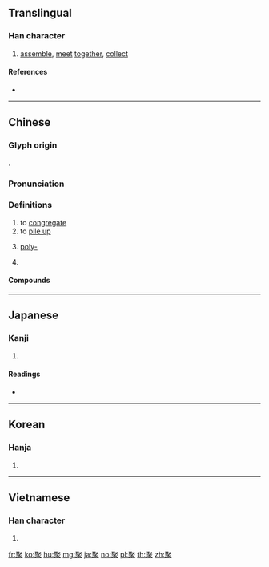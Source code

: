 {{character info/new}}
==Translingual==

===Han character===
{{Han char|rn=128|rad=耳|as=08|sn=14|four=17232|canj=SEHHO,SEOHO|ids=⿱取乑,⿱取⿲人亻人}}

# [[assemble]], [[meet]] [[together]], [[collect]]

====References====
* {{Han ref|kx=0967.410|dkj=29093|dj=1417.160|hdz=42791.180|uh=805A|ud=32858|bh=BB45|bd=47941}}

----

==Chinese==
{{zh-forms}}

===Glyph origin===
{{Han etym}}
{{Han compound|取|乑|c1=p|c2=s|t2=three men|ls=psc}}.

===Pronunciation===
{{zh-pron
|m=jù
|c=zeoi6
|h=pfs=chhi
|mn=chū
|mc=y
|oc=y
|ma=
|cat=v
}}

===Definitions===
{{zh-hanzi}}

# to [[congregate]]
# to [[pile up]]
# {{lb|zh|chemistry}} [[poly-]]
# {{surname|lang=zh}}

====Compounds====
{{der3|title=Compounds
|{{zh-l|聚寶盆}}
|{{zh-l|聚苯乙烯}}
|{{zh-l|聚變}}
|{{zh-l|聚丙烯}}
|{{zh-l|聚餐}}
|{{zh-l|聚賭}}
|{{zh-l|聚光燈}}
|{{zh-l|聚光鏡}}
|{{zh-l|聚合}}
|{{zh-l|聚合物}}
|{{zh-l|聚彙}}
|{{zh-l|聚會}}
|{{zh-l|聚伙}}
|{{zh-l|聚積}}
|{{zh-l|聚集}}
|{{zh-l|聚殲}}
|{{zh-l|聚焦}}
|{{zh-l|聚精會神}}
|{{zh-l|聚居}}
|{{zh-l|聚斂}}
|{{zh-l|聚攏}}
|{{zh-l|聚氯乙烯}}
|{{zh-l|聚落}}
|{{zh-l|聚齊}}
|{{zh-l|聚醛樹脂}}
|{{zh-l|聚沙成塔}}
|{{zh-l|聚首}}
|{{zh-l|聚蚊成雷}}
|{{zh-l|聚星}}
|{{zh-l|聚乙烯}}
|{{zh-l|聚議}}
|{{zh-l|聚珍版}}
|{{zh-l|聚酯}}
|{{zh-l|聚眾}}
}}
----

==Japanese==

===Kanji===
{{ja-kanji|grade=|rs=耳08}}

# {{defn|lang=ja|sort=耳08}}

====Readings====
* {{ja-readings|goon=[[ず]] (zu)|kanon=[[しゅ]] (shu)|kanyoon=[[しゅう]] (shū), [[じゅ]] (ju)|kun=[[あつまる]] (atsumaru), [[あつめる]] (atsumeru)}}

----

==Korean==

===Hanja===
{{ko-hanja|hangeul=취|eumhun=|rv=chwi|mr=ch'wi|y=chwi}}

# {{defn|lang=ko|sort=耳08}}

----

==Vietnamese==

===Han character===
{{vi-hantu|[[tụ]], [[sụ]], [[tọ]], [[xụ]], [[xủ]]|rs=耳08}}

# {{defn|lang=vi|sort=耳08}}

[[fr:聚]]
[[ko:聚]]
[[hu:聚]]
[[mg:聚]]
[[ja:聚]]
[[no:聚]]
[[pl:聚]]
[[th:聚]]
[[zh:聚]]